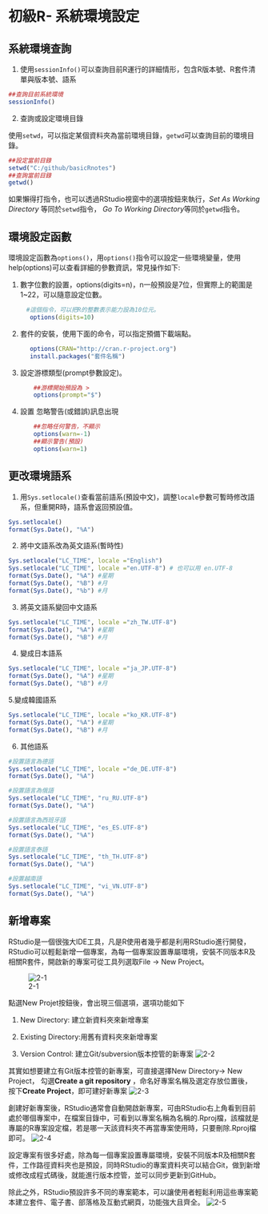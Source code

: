 # 初級R- 系統環境設定

## 系統環境查詢

1.  使用`sessionInfo()`可以查詢目前R運行的詳細情形，包含R版本號、R套件清單與版本號、語系

```r
##查詢目前系統環境
sessionInfo()
```

2.  查詢或設定環境目錄

使用`setwd`，可以指定某個資料夾為當前環境目錄，`getwd`可以查詢目前的環境目錄。

```r
##設定當前目錄
setwd("C:/github/basicRnotes")
##查詢當前目錄
getwd() 
```

如果懶得打指令，也可以透過RStudio視窗中的選項按鈕來執行，*Set As Working Directory* 等同於`setwd`指令， *Go To Working Directory*等同於`getwd`指令。

## 環境設定函數

環境設定函數為`options()`，用`options()`指令可以設定一些環境變量，使用help(options)可以查看詳細的參數資訊，常見操作如下:

1.  數字位數的設置，options(digits=n)，n一般預設是7位，但實際上的範圍是1\~22，可以隨意設定位數。

```r
     #這個指令，可以把R的整數表示能力設為10位元。
      options(digits=10)
```

2.  套件的安裝，使用下面的命令，可以指定預備下載端點。

```r
      options(CRAN="http://cran.r-project.org")
      install.packages("套件名稱")
```

3.  設定游標類型(prompt參數設定)。

```r
       ##游標開始預設為 >
       options(prompt="$")
```

4.  設置 忽略警告(或錯誤)訊息出現

```r
       ##忽略任何警告，不顯示
       options(warn=-1)
       ##顯示警告(預設)
       options(warn=1)
```

## 更改環境語系

1.  用`Sys.setlocale()`查看當前語系(預設中文)，調整`locale`參數可暫時修改語系，但重開R時，語系會返回預設值。

```r
Sys.setlocale()  
format(Sys.Date(), "%A")  
```

2.  將中文語系改為英文語系(暫時性)

```r
Sys.setlocale("LC_TIME", locale ="English")
Sys.setlocale("LC_TIME", locale ="en.UTF-8") # 也可以用 en.UTF-8
format(Sys.Date(), "%A") #星期
format(Sys.Date(), "%B") #月
format(Sys.Date(), "%b") #月
```

3.  將英文語系變回中文語系

```r
Sys.setlocale("LC_TIME", locale ="zh_TW.UTF-8")
format(Sys.Date(), "%A") #星期
format(Sys.Date(), "%B") #月
```

4.  變成日本語系

```r
Sys.setlocale("LC_TIME", locale ="ja_JP.UTF-8")
format(Sys.Date(), "%A") #星期
format(Sys.Date(), "%B") #月
```

5.變成韓國語系

```r
Sys.setlocale("LC_TIME", locale ="ko_KR.UTF-8")
format(Sys.Date(), "%A") #星期
format(Sys.Date(), "%B") #月
```

6.  其他語系

```r
#設置語言為德語
Sys.setlocale("LC_TIME", locale ="de_DE.UTF-8") 
format(Sys.Date(), "%A")

#設置語言為俄語
Sys.setlocale("LC_TIME", "ru_RU.UTF-8") 
format(Sys.Date(), "%A")

#設置語言為西班牙語
Sys.setlocale("LC_TIME", "es_ES.UTF-8") 
format(Sys.Date(), "%A")

#設置語言泰語
Sys.setlocale("LC_TIME", "th_TH.UTF-8")
format(Sys.Date(), "%A")

#設置越南語
Sys.setlocale("LC_TIME", "vi_VN.UTF-8")
format(Sys.Date(), "%A")
```

## 新增專案

RStudio是一個很強大IDE工具，凡是R使用者幾乎都是利用RStudio進行開發，RStudio可以輕鬆新增一個專案，為每一個專案設置專屬環境，安裝不同版本R及相關R套件，開啟新的專案可從工具列選取File -\> New Project。

![2-1](https://i.postimg.cc/hts1m1vF/2-1.png)

點選New Projet按鈕後，會出現三個選項，選項功能如下

1.  New Directory: 建立新資料夾來新增專案

2.  Existing Directory:用舊有資料夾來新增專案

3.  Version Control: 建立Git/subversion版本控管的新專案 ![2-2](https://i.postimg.cc/nzGFVrT1/2-2.png)

其實如想要建立有Git版本控管的新專案，可直接選擇New Directory-\> New Project， 勾選**Create a git repository** ，命名好專案名稱及選定存放位置後， 按下**Create Project**，即可建好新專案 ![2-3](https://i.postimg.cc/yYrDCSXR/2-3.png)

創建好新專案後，RStudio通常會自動開啟新專案，可由RStudio右上角看到目前處於哪個專案中，在檔案目錄中，可看到以專案名稱為名稱的.Rproj檔，該檔就是專屬的R專案設定檔，若是哪一天該資料夾不再當專案使用時，只要刪除.Rproj檔即可。 ![2-4](https://i.postimg.cc/GtGcyHTM/2-4.png)

設定專案有很多好處，除為每一個專案設置專屬環境，安裝不同版本R及相關R套件，工作路徑資料夾也是預設，同時RStudio的專案資料夾可以結合Git，做到新增或修改成程式碼後，就能進行版本控管，並可以同步更新到GitHub。

除此之外，RStudio預設許多不同的專案範本，可以讓使用者輕鬆利用這些專案範本建立套件、電子書、部落格及互動式網頁，功能強大且齊全。 ![2-5](https://i.postimg.cc/Wpdcz9Bh/2-5.png)
